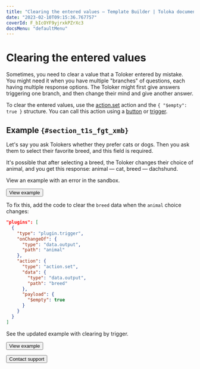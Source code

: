 ```yaml
---
title: "Clearing the entered values — Template Builder | Toloka documentation"
date: "2023-02-10T09:15:36.767757"
coverId: F_bIcOYF9yjrxkPZrXc3
docsMenu: "defaultMenu"
---
```



# Clearing the entered values

Sometimes, you need to clear a value that a Toloker entered by mistake. You might need it when you have multiple "branches" of questions, each having multiple response options. The Toloker might first give answers triggering one branch, and then change their mind and give another answer.

To clear the entered values, use the [action.set](/docs/template-builder/reference/action.set) action and the `{ "$empty": true }` structure. You can call this action using a [button](/docs/template-builder/reference/view.action-button) or [trigger](/docs/template-builder/reference/plugin.trigger).

## Example `{#section_t1s_fgt_xmb}`
Let's say you ask Tolokers whether they prefer cats or dogs. Then you ask them to select their favorite breed, and this field is required.

It's possible that after selecting a breed, the Toloker changes their choice of animal, and you get this response: animal — cat, breed — dachshund.

View an example with an error in the sandbox.

<Button view="defaultInverse" size="l" type="link" url="https://ya.cc/t/0Ho2_pzu3ttAor">View example</Button>

To fix this, add the code to clear the `breed` data when the `animal` choice changes:

```json
"plugins": [
  {
    "type": "plugin.trigger",
    "onChangeOf": {
      "type": "data.output",
      "path": "animal"
    },
    "action": {
      "type": "action.set",
      "data": {
        "type": "data.output",
        "path": "breed"
      },
      "payload": {
        "$empty": true
      }
    }
  }
]
```

See the updated example with clearing by trigger.

<Button view="defaultInverse" size="l" type="link" url="https://ya.cc/t/jknPjrTl3ttAqw">View example</Button>

<p></p>

<Button view="defaultInverse" size="l" type="link" url="/docs/guide/troubleshooting/support?form-source=template-builder-operations-clear-data">Contact support</Button>
